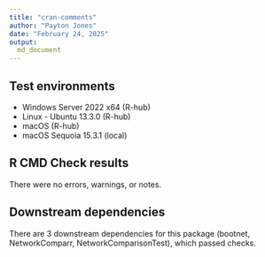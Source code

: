 ```yaml
---
title: "cran-comments"
author: "Payton Jones"
date: "February 24, 2025"
output:
  md_document
---
```


## Test environments
* Windows Server 2022 x64 (R-hub)
* Linux - Ubuntu 13.3.0 (R-hub)
* macOS (R-hub)
* macOS Sequoia 15.3.1 (local)

## R CMD Check results

There were no errors, warnings, or notes. 

## Downstream dependencies
There are 3 downstream dependencies for this package (bootnet, NetworkComparr, NetworkComparisonTest), which passed checks.
